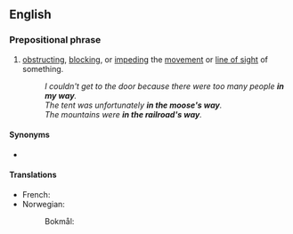 ==English==

===Prepositional phrase===
{{en-PP|head=[[in]] ([[something]][['s]]) [[way]]}}

# [[obstructing]], [[blocking]], or [[impeding]] the [[movement]] or [[line of sight]] of something.
#: ''I couldn't get to the door because there were too many people '''in my way'''.''
#: ''The tent was unfortunately '''in the moose's way'''.''
#: ''The mountains were '''in the railroad's way'''.''

====Synonyms====
* {{l|en|in the way of}}

====Translations====
{{trans-top|impeding the movement or line of sight}}
* French: {{t|fr|dans le chemin de quelqu’un}}
* Norwegian:
*: Bokmål: {{t|nb|i veien for noen}}
{{trans-mid}}
{{trans-bottom}}